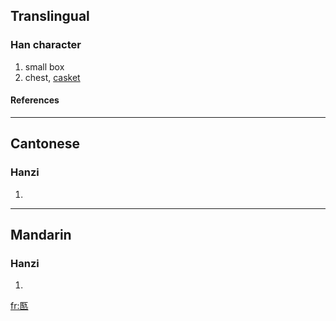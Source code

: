 {{see|匭}}

==Translingual==
===Han character===
{{Han char|rad=匚|as=06|sn=8|four=|canj=尸大手弓 (SKQN)}}
# small box
# chest, [[casket]]
====References====
{{Han ref|kx=0153.341|hdz=10085.100|uh=5326|ud=21286}}
----
==Cantonese==
===Hanzi===
{{yue-hanzi|jyut=|y=gwai2}}
# {{defn|Cantonese}}
----
==Mandarin==
===Hanzi===
{{cmn-hanzi|tra=匭|pin=[[guǐ]] (gui3)|wg=kuei<sup>3</sup>}}
# {{defn|Mandarin}}

[[fr:匦]]